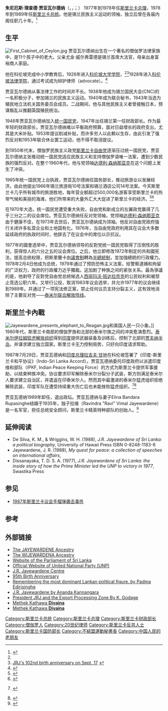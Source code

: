 {{noteTA
|G1=地名
|1=zh-hans:伊拉姆;zh-hk:伊拉姆;zh-tw:伊蘭;
}}
{{citation style|time=2014-07-24T01:04:50+00:00}}
{{Infobox President   
| honorific-prefix    =  
|name                 = 朱尼厄斯·理查德·贾亚瓦尔德纳<br>Junius Richard Jayawardene
|order                = [[斯里兰卡总统|第2任]]
|office               = 斯里兰卡总统
|image                = Junius Richard Jayawardana (1906-1996).jpg
|imagesize            = 
|term_start           = 1978年2月4日
|term_end             = 1989年1月2日
|predecessor          = [[威廉·高伯拉瓦|威廉·高伯拉瓦]]
|successor            = [[拉纳辛哈·普雷马达萨|拉纳辛哈·普雷马达萨]]
|order2               = [[斯里兰卡总理|斯里兰卡总理]]
|president2           = [[威廉·高伯拉瓦|威廉·高伯拉瓦]]
|deputy2              = 
|term_start2          = 1977年7月23日
|term_end2            = 1978年2月4日
|predecessor2         = [[西丽玛沃·班达拉奈克|西丽玛沃·拉特瓦特·迪亚斯·班达拉奈克]]
|successor2           = [[拉纳辛哈·普雷马达萨|拉纳辛哈·普雷马达萨]]
|order3               = [[不结盟运动|不结盟运动秘书长]]
|term_start3          = 1978年2月4日
|term_end3            = 1979年9月9日
|predecessor3         = [[威廉·高伯拉瓦|威廉·高伯拉瓦]]
|successor3           = [[菲德尔·卡斯特罗|菲德尔·卡斯特罗]] 
| constituency_MP4 = {{link-en|克拉尼亚|Kelaniya Electoral District}}（Kelaniya）
| term_start4      = 1947年10月14日
| term_end4        = 1956年4月10日
| predecessor4     =   
| successor4       = [[R.G._Senanayake|R.G. Senanayake]]
| term_start5      = 1960年3月19日
| term_end5        = 1960年7月20日
| predecessor5     = [[R.G._Senanayake|R.G. Senanayake]]  
| successor5       = [[R.S._Perera|R.S. Perera]]
 | constituency_MP6 = {{link-en|科伦坡南区|Colombo South Electoral District}}
 | term_start6      = 1960年7月20日
|term_end6        = 1977年7月21日
|predecessor6     = [[Edmund_Samarawickrema|Edmund Samarawickrema]]  
|successor6       = 选区废除
|constituency_MP7 = {{link-en|科伦坡西区|Colombo West Electoral District }}
|term_start7      = 1977年7月21日
|term_end7        = 1988年12月19日
|predecessor7     = 选区创建
|successor7       = 选区废除
|birth_date           = {{birth date|1906|9|17|df=y}}
|birth_place          = [[英属锡兰|英属锡兰]][[科伦坡|科伦坡]]
|death_date           = {{death date and age|1996|11|1|1906|9|17|df=y}}
|death_place          = [[斯里兰卡|斯里兰卡]][[科伦坡|科伦坡]]
|nationality          = {{flagicon|Sri Lanka}} [[斯里兰卡|斯里兰卡]]
|spouse               = Elina Jayewardene<br>(原姓Rupasinghe)
|children             = Ravi Jayewardene 
|alma_mater           = [[科伦坡法律学院|科伦坡法律学院]],<br>[[科伦坡大学学院|科伦坡大学学院]],<br>[[科伦坡皇家学院|科伦坡皇家学院]],<br>[[主教学院_(斯里兰卡)|科伦坡主教学院]] 
|party                = [[斯里兰卡统一国民党|统一国民党]]   
|religion             = [[上座部佛教|上座部佛教]]
|profession           = [[政治家|政治家]]、[[Advocate|Advocate]]
}}

'''朱尼厄斯·理查德·贾亚瓦尔德纳'''（{{lang-en|Junius Richard Jayawardene}}，{{lang-si|ජුනියස් රිචඩ් ජයවර්ධන}}，{{lang-ta|ஜூனியஸ் ரிச்சட் ஜயவர்தனா}}；{{bd|1906年|9月17日|1996年|11月1日}}） 1977年到1978年任[[斯里兰卡总理|斯里兰卡总理]]，1978年到1989年任[[斯里兰卡总统|斯里兰卡总统]]。他是锡兰民族主义运动的领袖，独立后曾在各届内阁任职几十年。<ref name="JRJ-britannica">{{cite web|url=http://www.britannica.com/eb/article-9043459/JR-Jayewardene|title=J.R. Jayawardene|publisher=BRITANNICA-Online|accessdate=2014-07-23|archive-date=2008-02-23|archive-url=https://web.archive.org/web/20080223083706/http://www.britannica.com/eb/article-9043459/JR-Jayewardene|dead-url=no}}</ref>

==生平==
[[File:First_Cabinet_of_Ceylon.jpg|left]]
贾亚瓦尔德纳出生在一个著名的僧伽罗法律家族中，是11个孩子中的老大。父亲尤金·威尔弗雷德是锡兰首席大法官，母亲出身富裕商人家庭。

他在科伦坡完成中小学教育后，1926年进入[[科伦坡大学学院|科伦坡大学学院]]，<ref name="JR1"/><ref>[http://www.sundayobserver.lk/2008/09/14/new24.asp JRJ's 102nd birth anniversary on Sept. 17 ] {{webarchive|url=https://web.archive.org/web/20080918034319/http://www.sundayobserver.lk/2008/09/14/new24.asp |date=2008-09-18 }}</ref>1928年进入[[科伦坡法律学院|科伦坡法律学院]]，通过考试成为辩护律师（advocate）。<ref>{{cite book |title=J.R. Jayewardene of Sri Lanka |last=de Silva |first=K. M. |authorlink= |author2=William Howard Wriggins |year=1988 |publisher=University of Hawaii Press |location=Honolulu, HI |isbn=0-8248-1183-6 |pages=133 }}</ref>

贾亚瓦尔德纳从事法律工作的时间并不长。1938年他成为锡兰国民大会(CNC)的一名积极分子，参加锡兰的民族主义运动。1940年成为联合秘书，1943年当选为殖民地立法机关国务委员会成员。二战期间，他与其他民族主义者曾接触日本，预谋叛乱以推翻英国殖民统治。

1946年贾亚瓦尔德纳加入[[斯里兰卡统一国民党|统一国民党]]，1947年出任锡兰第一任财政部长。作为最年轻的财政部长，贾亚瓦尔德纳难以平衡政府预算，面对日益增长的政府支出，尤其是大米补贴。1953年提议削减补贴，而许多穷人以此赖以生存，由此引发了强烈反对和1953年联合休业罢工运动，他不得不取消提议。

到1950年代末，僧伽罗民族主义政党[[斯里兰卡自由党|斯里兰卡自由党]]逐渐压过统一国民党，贾亚瓦尔德纳主张推动统一国民党适应民族主义和支持僧伽罗语唯一法案，遭到少数民族的强烈反对。在整个1960年代，他与党领袖[[达德利·森纳那亚克|达德利·森纳那亚克]]在这个问题上发生了冲突。  

1965年统一国民党上台执政，贾亚瓦尔德纳任国务部长，推动旅游业以发展经济。由此他提出1966年锡兰旅游局10号法案和锡兰酒店公司14号法案。今天斯里兰卡几乎所有城市的旅游胜地，每年营业额超过500,000名游客享受斯里兰卡的热带气候和美丽的海滩，他们所带来的大量外汇大大促进了斯里兰卡的经济。<ref name="JR-death-AsiaWeek">{{cite news|url=http://www-cgi.cnn.com/ASIANOW/asiaweek/96/1115/feat7.html|title=DIED JUNIUS RICHARD JAYEWARDENE|publisher=Asia Week|date=November 15, 1996|deadurl=yes|archiveurl=https://web.archive.org/web/20090510072137/http://www-cgi.cnn.com/ASIANOW/asiaweek/96/1115/feat7.html|archivedate=2009年5月10日}}</ref><ref name="JR-Economist">{{cite news|url=http://www.economist.com/countries/SriLanka/profile.cfm?folder=Profile-Political+Forces|title=Political forces - The constitution remains controversial|publisher=The Economist|date=August 16, 2006|accessdate=2014-07-23|archive-date=2009-05-10|archive-url=https://web.archive.org/web/20090510013527/http://www.economist.com/countries/SriLanka/profile.cfm?folder=Profile-Political+Forces|dead-url=no}}</ref>

在1970年大选，统一国民党遭受重大失败，自由党和新成立的左翼政党赢得了几乎三分之二的议会席位。贾亚瓦尔德纳任反对党领袖，党领袖[[达德利·森纳那亚克|达德利·森纳那亚克]]由于健康不佳，在1973年去世后，贾亚瓦尔德纳成为领袖。他反对自由党政府強行关闭许多私营企业和土地国有化。1976年，当自由党政府利用其在议会大多数延续政府的执政时间时，他辞去了在议会中的席位以示抗议。

1977年的國會选举中，贾亚瓦尔德纳领导的反對党统一国民党取得了压倒性的胜利，获得惊人的六分之五的议会席位。之后，他立即修改1972年制定的共和國宪法，提高总统权限，把斯里蘭卡由[[議會制|議會制]]轉為[[半總統制|半總統制]]，並加強總統的行政權力。1978年2月4日他成为总统，1979年通过了预防恐怖主义法案，给警察逮捕和拘留的广泛权力，政府的行政權力近乎獨裁。这加剧了种族之间的紧张关系。最為爭議的是，他剥夺了反對党自由党总统候选人[[西丽玛沃·班达拉奈克|西丽玛沃·班达拉奈克]]的公民权利和被禁止竞选公职六年。又举行公投，取消1983年议会选举，并允许1977年的议会继续到1989年。并通过了一项宪法修正案，禁止任何议员支持分裂主义，这有效地消除了主要反对党——[[泰米尔联合解放阵线|泰米尔联合解放阵线]]。

== 斯里兰卡內戰 ==
[[Image:Jayewardene_presents_elephant_to_Reagan.jpg|thumb]]和美国人民一只小象。]]
1980年代，斯里兰卡南部的僧伽罗族和北部的泰米尔族之间的冲突愈演愈烈。[[泰米尔伊拉姆猛虎解放组织|泰米尔伊拉姆猛虎解放组织]]得到[[印度|印度]]提供武器装备及训练后，控制了北部的[[贾夫纳半岛|贾夫纳半岛]]，并谋求建立独立国家。斯里兰卡无力控制局势，只好向印度请求帮助。

1987年7月29日，贾亚瓦德纳和[[印度总理|印度总理]][[拉吉夫·甘地|拉吉夫·甘地]]在科伦坡签署了《印度-斯里兰卡和平协议》（Indo-Sri Lanka Accord）。贾亚瓦德纳委托印度政府以派遣印度维和部队（IPKF, Indian Peace Keeping Force）的方式为斯里兰卡提供军事援助，以结束种族冲突。协议要求印军解除泰米尔分裂分子武装，斯方则满足泰米尔人要求建立自治区，并遣返在印泰米尔人。然而其中最激进的泰米尔猛虎组织拒绝解除武装，印度军队在遭受持续重大伤亡后也未能挫败猛虎组织。<ref name="JR-death-CNN">{{cite news|url=http://www.cnn.com/WORLD/9611/01/sri.lanka.obit/index.html?iref=newssearch|title=Former Sri Lanka president dies, leaves mixed legacy|publisher=CNN News|date=November 1, 1996}} {{Dead link|date=September 2010|bot=RjwilmsiBot}}</ref><ref name="JR-memory-AsianTribune">{{cite news|url=http://www.asiantribune.com/oldsite/show_news.php?id=11278|title=J. R. Remembered – J.R. Jayewardene Memorial address by Milinda Moragoda|publisher=Asia Tribune|date=September 19, 2004|accessdate=2014-07-23|archive-date=2009-05-09|archive-url=https://web.archive.org/web/20090509234330/http://www.asiantribune.com/oldsite/show_news.php?id=11278|dead-url=no}}</ref>

贾亚瓦德纳1989年卸任，退出政坛。贾亚瓦德纳与妻子Elina Bandara Rupasinghe结婚于1935年，独子拉维（Ravindra "Ravi" Vimal Jayewardene）是一名军官，担任总统安全顾问，斯里兰卡精英特种部队的创始人。<ref>{{Cite web |url=http://www.hinduonnet.com/thehindu/2002/06/17/stories/2002061704170100.htm |title=India may train Sri Lankan troops |access-date=2014-07-23 |archive-url=https://web.archive.org/web/20100726012049/http://www.hinduonnet.com/thehindu/2002/06/17/stories/2002061704170100.htm |archive-date=2010-07-26 |dead-url=yes }}</ref>

== 延伸阅读 ==
* De Silva, K. M., & Wriggins, W. H. (1988), ''J.R. Jayewardene of Sri Lanka: a political biography'', University of Hawaii Press  ISBN 0-8248-1183-6
* Jayewardene, J. R. (1988), ''My quest for peace: a collection of speeches on international affairs'', {{OCLC|20515117}}
* Dissanayaka, T. D. S. A. (1977), ''J.R. Jayewardene of Sri Lanka: the inside story of how the Prime Minister led the UNP to victory in 1977'', Swastika Press {{OCLC|4497112}}

==参见==
* [[1987年斯里兰卡议会手榴弹袭击事件|1987年斯里兰卡议会手榴弹袭击事件]]

== 参考 ==
{{reflist}}
<!-- Reference in Sinhala:  http://www.divaina.com/2011/11/28/mano01.html   -->

== 外部链接 ==
* [http://www.rootsweb.ancestry.com/~lkawgw/gen3002.htm  The JAYEWARDENE Ancestry] {{Wayback|url=http://www.rootsweb.ancestry.com/~lkawgw/gen3002.htm |date=20080501151737 }}
* [http://www.rootsweb.ancestry.com/~lkawgw/gen3062.htm  The WIJEWARDENA Ancestry] {{Webarchive|url=https://archive.today/20121202001540/http://www.rootsweb.ancestry.com/~lkawgw/gen3062.htm |date=2012-12-02 }}
* [https://web.archive.org/web/20080325034304/http://www.parliament.lk/handbook_of_parliament/prime_ministers.jsp Website of the Parliament of Sri Lanka]
* [https://web.archive.org/web/20080418182701/http://www.unp.lk/portal/ Official Website of United National Party (UNP)]
* [https://web.archive.org/web/20060820212011/http://www.jic.net/ J.R. Jayewardene Centre]
* [https://web.archive.org/web/20110604161706/http://www.dailynews.lk/2001/09/17/fea05.html   95th Birth Anniversary]
* [https://web.archive.org/web/20070930181610/http://www.sundayobserver.lk/2002/09/15/fea22.html   Remembering the most dominant Lankan political figure. by Padma Edirisinghe]
* [https://web.archive.org/web/20080918034319/http://www.sundayobserver.lk/2008/09/14/new24.asp  J.R. Jayewardene  by Ananda  Kannangara]
* [http://www.island.lk/2008/09/21/features6.html   President JRJ and the Export Processing Zone   By K. Godage] {{Wayback|url=http://www.island.lk/2008/09/21/features6.html |date=20160303171242 }}
* [https://web.archive.org/web/20130515021314/http://www.divaina.com/2008/09/15/mano04.html   Methek Kathawa  '''Divaina''']
* [https://web.archive.org/web/20130515002833/http://www.divaina.com/2008/09/22/mano04.html   Methek Kathawa  '''Divaina''']

{{s-start}}
{{s-gov}}
{{succession box | title=[[斯里兰卡总统|斯里兰卡总统]] | before=[[威廉·高伯拉瓦|威廉·高伯拉瓦]] | after=[[拉纳辛哈·普雷马达萨|拉纳辛哈·普雷马达萨]] | years=1978–1989}}
{{s-off}}
{{succession box | title= [[不结盟运动|不结盟运动秘书长]]| before=[[威廉·高伯拉瓦|威廉·高伯拉瓦]] | after=[[菲德尔·卡斯特罗|菲德尔·卡斯特罗]] | years=1978–1979}}
{{s-end}}
{{斯里兰卡总统}}
{{斯里兰卡总理}}
{{Authority control}}

{{DEFAULTSORT:Jayewardene, Junius Richard}}
[[Category:斯里兰卡总统|Category:斯里兰卡总统]]
[[Category:斯里兰卡总理|Category:斯里兰卡总理]]
[[Category:斯里兰卡财政部长|Category:斯里兰卡财政部长]]
[[Category:僧伽罗人|Category:僧伽罗人]]
[[Category:20世纪律师|Category:20世纪律师]]
[[Category:斯里兰卡反共人士|Category:斯里兰卡反共人士]]
[[Category:斯里兰卡国防部长|Category:斯里兰卡国防部长]]
[[Category:不結盟運動秘書長|Category:不結盟運動秘書長]]
[[Category:中国人民的老朋友|Category:中国人民的老朋友]]